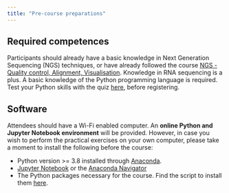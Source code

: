 ```yaml
---
title: "Pre-course preparations"
---
```



## Required competences

Participants should already have a basic knowledge in Next Generation Sequencing (NGS) techniques, or have already followed the course [NGS - Quality control, Alignment, Visualisation](https://sib-swiss.github.io/NGS-introduction-training/2021.11/). Knowledge in RNA sequencing is a plus. A basic knowledge of the Python programming language is required. Test your Python skills with the quiz [here](https://docs.google.com/forms/d/e/1FAIpQLSc3vvhtHoY0AeFk1ZJ3CBgQdRtCRf3JNNMfWxMaxYVsfljpcA/viewform), before registering.

## Software

Attendees should have a Wi-Fi enabled computer. An **online Python and Jupyter Notebook environment** will be provided. However, in case you wish to perform the practical exercises on your own computer, please take a moment to install the following before the course:

- Python version >= 3.8 installed through [Anaconda](https://docs.anaconda.com/free/anaconda/).
- [Jupyter Notebook](https://docs.jupyter.org/en/latest/install/notebook-classic.html) or the [Anaconda Navigator](https://docs.anaconda.com/free/navigator/index.html)
- The Python packages necessary for the course. Find the script to install them [here](https://github.com/sib-swiss/single-cell-python-training/install_packages.py). 